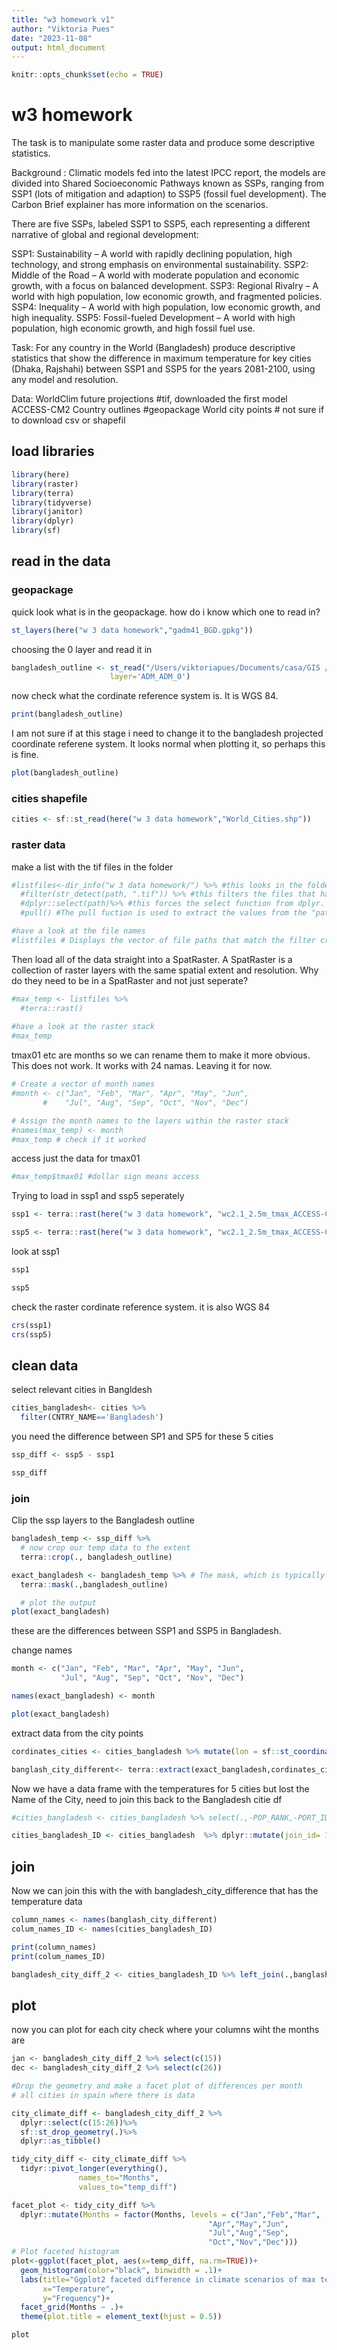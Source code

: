 ```yaml
---
title: "w3 homework v1"
author: "Viktoria Pues"
date: "2023-11-08"
output: html_document
---
```

```r
knitr::opts_chunk$set(echo = TRUE)
```
# w3 homework 

The task is to manipulate some raster data and produce some descriptive statistics. 

Background : Climatic models fed into the latest IPCC report, the models are divided into Shared Socioeconomic Pathways known as SSPs, ranging from SSP1 (lots of mitigation and adaption) to SSP5 (fossil fuel development). The Carbon Brief explainer has more information on the scenarios.

There are five SSPs, labeled SSP1 to SSP5, each representing a different narrative of global and regional development:

  SSP1: Sustainability – A world with rapidly declining population, high technology, and strong emphasis on environmental sustainability.
  SSP2: Middle of the Road – A world with moderate population and economic growth, with a focus on balanced development.
  SSP3: Regional Rivalry – A world with high population, low economic growth, and fragmented policies.
  SSP4: Inequality – A world with high population, low economic growth, and high inequality.
  SSP5: Fossil-fueled Development – A world with high population, high economic growth, and high fossil fuel use.

Task: For any country in the World (Bangladesh) produce descriptive statistics that show the difference in maximum temperature for key cities (Dhaka, Rajshahi) between SSP1 and SSP5 for the years 2081-2100, using any model and resolution.

Data: 
    WorldClim future projections #tif, downloaded the first model ACCESS-CM2
    Country outlines #geopackage 
    World city points # not sure if to download csv or shapefil 

## load libraries 
```r
library(here)
library(raster)
library(terra)
library(tidyverse)
library(janitor)
library(dplyr)
library(sf)
```

## read in the data 

### geopackage

quick look what is in the geopackage. how do i know which one to read in?
```r
st_layers(here("w 3 data homework","gadm41_BGD.gpkg"))
```

choosing the 0 layer and read it in 
```r
bangladesh_outline <- st_read("/Users/viktoriapues/Documents/casa/GIS /GIS Practicals/w3 practical v1/w 3 data homework/gadm41_BGD.gpkg", 
                      layer='ADM_ADM_0')
```
now check what the cordinate reference system is. It is WGS 84. 
```r
print(bangladesh_outline)
```
I am not sure if at this stage i need to change it to the bangladesh projected coordinate referene system. It looks normal when plotting it, so perhaps this is fine. 
```r
plot(bangladesh_outline)
```


### cities shapefile 

```r
cities <- sf::st_read(here("w 3 data homework","World_Cities.shp"))

```
### raster data 

make a list with the tif files in the folder 
```r
#listfiles<-dir_info("w 3 data homework/") %>% #this looks in the folder 
  #filter(str_detect(path, ".tif")) %>% #this filters the files that have "tif" in their name, hence string 
  #dplyr::select(path)%>% #this forces the select function from dplyr. The select() function is used to select the "path" column from the filtered file information. 
  #pull() #The pull fuction is used to extract the values from the "path" column and store them as a vector in the variable listfiles.

#have a look at the file names 
#listfiles # Displays the vector of file paths that match the filter criteria (i.e., files with ".tif" extension).
```

Then load all of the data straight into a SpatRaster. A SpatRaster is a collection of raster layers with the same spatial extent and resolution. Why do they need to be in a SpatRaster and not just seperate? 
```r
#max_temp <- listfiles %>%
  #terra::rast()
  
#have a look at the raster stack
#max_temp
```
tmax01 etc are months so we can rename them to make it more obvious. This does not work. It works with 24 namas. Leaving it for now. 
```r
# Create a vector of month names
#month <- c("Jan", "Feb", "Mar", "Apr", "May", "Jun", 
       #    "Jul", "Aug", "Sep", "Oct", "Nov", "Dec")

# Assign the month names to the layers within the raster stack
#names(max_temp) <- month
#max_temp # check if it worked 
```
access just the data for tmax01 
```r
#max_temp$tmax01 #dollar sign means access
```



Trying to load in ssp1 and ssp5 seperately 
```r
ssp1 <- terra::rast(here("w 3 data homework", "wc2.1_2.5m_tmax_ACCESS-CM2_ssp126_2021-2040.tif"))

ssp5 <- terra::rast(here("w 3 data homework", "wc2.1_2.5m_tmax_ACCESS-CM2_ssp585_2021-2040.tif"))
```

look at ssp1 

```r
ssp1
```

```r
ssp5
```
check the raster cordinate reference system. it is also WGS 84

```r
crs(ssp1)
crs(ssp5)
```

## clean data 
select relevant cities in Bangldesh
```r
cities_bangladesh<- cities %>% 
  filter(CNTRY_NAME=='Bangladesh')
```
you need the difference between SP1 and SP5 for these 5 cities 
```r
ssp_diff <- ssp5 - ssp1 

ssp_diff
```


### join 

Clip the ssp layers to the Bangladesh outline 
```r
bangladesh_temp <- ssp_diff %>%
  # now crop our temp data to the extent
  terra::crop(., bangladesh_outline)

exact_bangladesh <- bangladesh_temp %>% # The mask, which is typically another raster layer or a polygon. Areas where the mask has values will be retained in the output, and areas where the mask has NA values will be set to NA in the output.
  terra::mask(.,bangladesh_outline)

  # plot the output
plot(exact_bangladesh)
```
these are the differences between SSP1 and SSP5 in Bangladesh. 

change names 

```r
month <- c("Jan", "Feb", "Mar", "Apr", "May", "Jun", 
           "Jul", "Aug", "Sep", "Oct", "Nov", "Dec")

names(exact_bangladesh) <- month

plot(exact_bangladesh)
```
extract data from the city points 

```r

cordinates_cities <- cities_bangladesh %>% mutate(lon = sf::st_coordinates(.)[,2],lat = sf::st_coordinates(.)[,1]) %>% select(lon,lat, CITY_NAME)

banglash_city_different<- terra::extract(exact_bangladesh,cordinates_cities) %>% cbind(CITY_NAME = cordinates_cities$CITY_NAME, .)

```

Now we have a data frame with the temperatures for 5 cities but lost the Name of the City, need to join this back to the Bangladesh citie df 

```r
#cities_bangladesh <- cities_bangladesh %>% select(.,-POP_RANK,-PORT_ID,-LABEL_FLAG) # I deleted the columns with single numebrs to not confuse with ID colum, cant run this twice so code this out  

cities_bangladesh_ID <- cities_bangladesh  %>% dplyr::mutate(join_id= 1:n())
```

## join

Now we can join this with the with bangladesh_city_difference that has the temperature data 
```r

column_names <- names(banglash_city_different)
colum_names_ID <- names(cities_bangladesh_ID)

print(column_names)
print(colum_names_ID)

bangladesh_city_diff_2 <- cities_bangladesh_ID %>% left_join(.,banglash_city_different, by=c('join_id'='ID'))
```
## plot
now you can plot for each city 
check where your columns wiht the months are 
```r
jan <- bangladesh_city_diff_2 %>% select(c(15))
dec <- bangladesh_city_diff_2 %>% select(c(26))
```

```r

#Drop the geometry and make a facet plot of differences per month
# all cities in spain where there is data

city_climate_diff <- bangladesh_city_diff_2 %>%
  dplyr::select(c(15:26))%>%
  sf::st_drop_geometry(.)%>%
  dplyr::as_tibble()

tidy_city_diff <- city_climate_diff %>%
  tidyr::pivot_longer(everything(), 
               names_to="Months", 
               values_to="temp_diff")

facet_plot <- tidy_city_diff %>%
  dplyr::mutate(Months = factor(Months, levels = c("Jan","Feb","Mar",
                                            "Apr","May","Jun",
                                            "Jul","Aug","Sep",
                                            "Oct","Nov","Dec")))
# Plot faceted histogram
plot<-ggplot(facet_plot, aes(x=temp_diff, na.rm=TRUE))+
  geom_histogram(color="black", binwidth = .1)+
  labs(title="Ggplot2 faceted difference in climate scenarios of max temp", 
       x="Temperature",
       y="Frequency")+
  facet_grid(Months ~ .)+
  theme(plot.title = element_text(hjust = 0.5))

plot
```